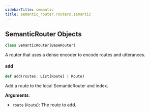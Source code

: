 ```yaml
---
sidebarTitle: semantic
title: semantic_router.routers.semantic
---
```


## SemanticRouter Objects

```python
class SemanticRouter(BaseRouter)
```

A router that uses a dense encoder to encode routes and utterances.

#### add

```python
def add(routes: List[Route] | Route)
```

Add a route to the local SemanticRouter and index.

**Arguments**:

- `route` (`Route`): The route to add.


